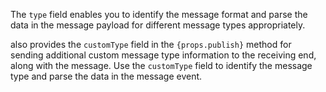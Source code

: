The `type` field enables you to identify the message format and parse the data in the message payload for different message types appropriately. 

<Vg k="SIG" /> also provides the `customType` field in the <code>{props.publish}</code> method for sending additional custom message type information to the receiving end, along with the message. Use the `customType` field to identify the message type and parse the data in the message event.
